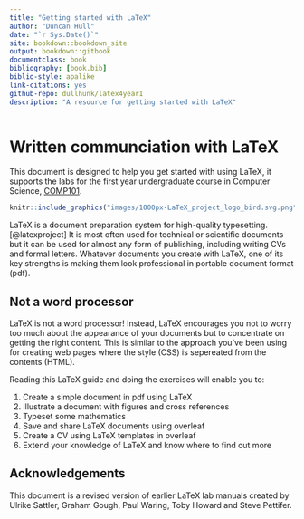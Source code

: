 ```yaml
---
title: "Getting started with LaTeX"
author: "Duncan Hull"
date: "`r Sys.Date()`"
site: bookdown::bookdown_site
output: bookdown::gitbook
documentclass: book
bibliography: [book.bib]
biblio-style: apalike
link-citations: yes
github-repo: dullhunk/latex4year1
description: "A resource for getting started with LaTeX"
---
```


# Written communciation with LaTeX

This document is designed to help you get started with using LaTeX, it supports the labs for the first year undergraduate course in Computer Science, [COMP101](https://studentnet.cs.manchester.ac.uk/ugt/COMP10120/syllabus).

```r
knitr::include_graphics("images/1000px-LaTeX_project_logo_bird.svg.png")
```

LaTeX is a document preparation system for high-quality typesetting. [@latexproject] It is most often used for technical or scientific documents but it can be used for almost any form of publishing, including writing CVs and formal letters. Whatever documents you create with LaTeX, one of its key strengths is making them look professional in portable document format (pdf).

## Not a word processor

LaTeX is not a word processor! Instead, LaTeX encourages you not to worry too much about the appearance of your documents but to concentrate on getting the right content. This is similar to the approach you've been using for creating web pages where the style (CSS) is sepereated from the contents (HTML).

Reading this LaTeX guide and doing the exercises will enable you to:

1. Create a simple document in pdf using LaTeX
1. Illustrate a document with figures and cross references
1. Typeset some mathematics
1. Save and share LaTeX documents using overleaf
1. Create a CV using LaTeX templates in overleaf
1. Extend your knowledge of LaTeX and know where to find out more

## Acknowledgements
This document is a revised version of earlier LaTeX lab manuals created by Ulrike Sattler, Graham Gough, Paul Waring, Toby Howard and Steve Pettifer.
